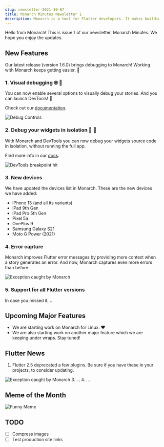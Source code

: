```yaml
---
slug: newsletter-2021-10-07
title: Monarch Minutes Newsletter 1
description: Monarch is a tool for Flutter developers. It makes building beautiful apps a simpler and faster experience.
---
```



Hello from Monarch! This is issue 1 of our newsletter, Monarch Minutes. 
We hope you enjoy the updates. 

## New Features

Our latest release (version 1.6.0) brings debugging to Monarch! Working with 
Monarch keeps getting easier. 🙌

### 1. Visual debugging 🤓 🐛
You can now enable several options to visually debug your stories. And you can launch
DevTools! 🚀 

Check out our [documentation](/docs/debug-your-story).

<img className="docs-screenshot macos" alt="Debug Controls" 
    src={debug_controls} />

### 2. Debug your widgets in isolation 🦾 🤯
With Monarch and DevTools you can now debug your widgets source code in isolation, 
without running the full app.

Find more info in our [docs](/docs/debug-your-story#debug-your-widgets-source-code).

<img className="docs-screenshot macos" alt="DevTools breakpoint hit" 
    src={devtools_breakpoint_hit} />

### 3. New devices
We have updated the devices list in Monarch. These are the new devices we have added:

- iPhone 13 (and all its variants)
- iPad 9th Gen
- iPad Pro 5th Gen
- Pixel 5a
- OnePlus 9
- Samsung Galaxy S21
- Moto G Power (2021)

### 4. Error capture
Monarch improves Flutter error messages by providing more context when a story 
generates an error. And now, Monarch captures even more errors than before.

<img className="docs-screenshot macos" alt="Exception caught by Monarch" 
    src={exception_caught_by_monarch} />

### 5. Support for all Flutter versions
In case you missed it, ...

## Upcoming Major Features
- We are starting work on Monarch for Linux. ❤️
- We are also starting work on another major feature which we are keeping 
  under wraps. Stay tuned!

## Flutter News
1. Flutter 2.5 deprecated a few plugins. Be sure if you have these in your projects, to consider updating.

<img className="docs-screenshot macos" alt="Exception caught by Monarch" 
    src={exception_caught_by_monarch} />
3. ...
4. ...

## Meme of the Month

<img alt="Funny Meme" src={meme_01} />

## TODO
- [ ] Compress images
- [ ] Test production site links
